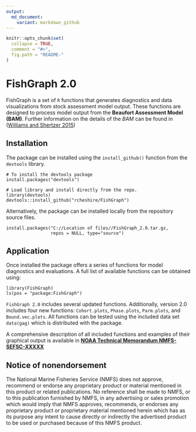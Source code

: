 ```yaml
---
output:
  md_document:
    variant: markdown_github
---
```


<!-- README.md is generated from README.Rmd. Please edit that file -->

```r
knitr::opts_chunk$set(
  collapse = TRUE,
  comment = "#>",
  fig.path = "README-"
)
```
# FishGraph 2.0 

FishGraph is a set of `R` functions that generates diagnostics and data visualizations from stock assessment model output.  These functions are designed to process model output from the **Beaufort Assessment Model (BAM)**.  Further information on the details of the *BAM* can be found in ([Williams and Shertzer 2015](http://docs.lib.noaa.gov/noaa_documents/NMFS/SEFSC/TM_NMFS_SEFSC/NMFS_SEFSC_TM_671.pdf))



## Installation

The package can be installed using the `install_github()` function from the `devtools` library.  

```
# To install the devtools package
install.packages("devtools")

# Load library and install directly from the repo.
library(devtools)
devtools::install_github("rcheshire/FishGraph")
```

Alternatively, the package can be installed locally from the repository source files.

```
install.packages("C://Location of files//FishGraph_2.0.tar.gz, 
                 repos = NULL, type="source")
```

## Application

Once installed the package offers a series of functions for model diagnostics and evaluations.  A full list of available functions can be obtained using:

```
library(FishGraph)
ls(pos = "package:FishGraph")
```
`FishGraph 2.0` includes several updated functions.  Additionally, version 2.0 includes four new functions: `Cohort.plots`, `Phase.plots`, `Parm.plots`, and `Bound.vec.plots`.  All functions can be tested using the included data set `data(gag)` which is distributed with the package.

A comprehensive description of all included functions and examples of their graphical output is available in [**NOAA Technical Memorandum NMFS-SEFSC-XXXXX**](`r noquote(system.file("doc/fishgraph-guide-DRAFT.pdf",package="FishGraph"))`)

## Notice of nonendorsement

The National Marine Fisheries Service (NMFS) does not approve, recommend or endorse any proprietary product or material mentioned in this product or related publications.  No reference shall be made to NMFS, or to this publication furnished by NMFS, in any advertising or sales promotion which would imply that NMFS approves, recommends, or endorses any proprietary product or proprietary material mentioned herein which has as its purpose any intent to cause directly or indirectly the advertised product to be used or purchased because of this NMFS product.



